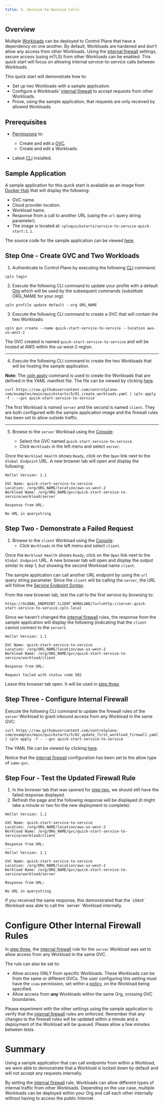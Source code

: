 ```yaml
---
title: 5. Service-to-Service Calls
---
```


## Overview

Multiple [Workloads](/objects/workload) can be deployed to Control Plane that have a dependency on one another. By default, Workloads are hardened and don't allow any access from other Workloads. Using the [internal firewall](/objects/workload#internal) settings, secure access (using mTLS) from other Workloads can be enabled. This quick start will focus on allowing internal service-to-service calls between Workloads.

This quick start will demonstrate how to:

- Set up two Workloads with a sample application.
- Configure a Workloads' [internal firewall](/objects/workload#internal) to accept requests from other Workloads.
- Prove, using the sample application, that requests are only received by allowed Workloads.

## Prerequisites

- [Permissions](/objects/policy#permissions) to:

  - Create and edit a [GVC](/objects/gvc).
  - Create and edit a Workloads.

- Latest [CLI](/reference/cli#installation) installed.

## Sample Application

A sample application for this quick start is available as an image from [Docker Hub](https://hub.docker.com) that will display the following:

- GVC name.
- Cloud provider location.
- Workload name.
- Response from a call to another URL (using the `url` query string parameter).
- The image is located at: `cplnquickstarts/service-to-service-quick-start:1.1`.

The source code for the sample application can be viewed [here](https://github.com/controlplane-com/examples/tree/main/quickstarts/5/service-to-service-quick-start).

## Step One - Create GVC and Two Workloads

1. Authenticate to Control Plane by executing the following [CLI](/reference/cli) command:

```
cpln login
```

2. Execute the following CLI command to update your profile with a default [Org](/objects/org) which will be used by the subsequent commands (substitute ORG_NAME for your org):

```
cpln profile update default --org ORG_NAME
```

3. Execute the following CLI command to create a GVC that will contain the two Workloads:

```
cpln gvc create --name quick-start-service-to-service --location aws-us-west-2
```

The GVC created is named `quick-start-service-to-service` and will be hosted at AWS within the us-west-2 region.

---

4. Execute the following CLI command to create the two Workloads that will be hosting the sample application.

**Note:** The [cpln apply](/guides/cli/cpln-apply) command is used to create the Workloads that are defined in the YAML manifest file. The file can be viewed by clicking [here](https://raw.githubusercontent.com/controlplane-com/examples/main/quickstarts/5/01_create_workloads.yaml).

```
curl https://raw.githubusercontent.com/controlplane-com/examples/main/quickstarts/5/01_create_workloads.yaml | cpln apply -f - --gvc quick-start-service-to-service
```

The first Workload is named `server` and the second is named `client`. They are both configured with the sample application image and the firewall rules has been set to allow outside traffic.

---

5. Browse to the `server` Workload using the [Console](https://console.cpln.io/):

   - Select the GVC named `quick-start-service-to-service`.
   - Click `Workloads` in the left menu and select `server`.

Once the `Workload Health` shows `Ready`, click on the `Open` link next to the `Global Endpoint` URL. A new browser tab will open and display the following:

```
Hello! Version: 1.1

GVC Name: quick-start-service-to-service
Location: /org/ORG_NAME/location/aws-us-west-2
Workload Name: /org/ORG_NAME/gvc/quick-start-service-to-service/workload/server

Response from URL:

No URL in querystring
```

## Step Two - Demonstrate a Failed Request

1. Browse to the `client` Workload using the [Console](https://console.cpln.io/):
   - Click `Workloads` in the left menu and select `client`.

Once the `Workload Health` shows `Ready`, click on the `Open` link next to the `Global Endpoint` URL. A new browser tab will open and display the output similar to step 1, but showing the second Workload name `client`.

The sample application can call another URL endpoint by using the `url` query string parameter. Since the `client` will be calling the `server`, the URL will follow the [Service Endpoint Syntax](/guides/service-to-service#service-endpoint-syntax).

From the new browser tab, test the call to the first service by browsing to:

```
https://GLOBAL_ENDPOINT_CLIENT_WORKLOAD/?url=http://server.quick-start-service-to-service.cpln.local
```

Since we haven't changed the [internal firewall](/objects/workload#internal) rules, the response from the sample application will display the following (indicating that the `client` cannot connect to the `server`):

```
Hello! Version: 1.1

GVC Name: quick-start-service-to-service
Location: /org/ORG_NAME/location/aws-us-west-2
Workload Name: /org/ORG_NAME/gvc/quick-start-service-to-service/workload/client

Response from URL:

Request failed with status code 502
```

Leave this browser tab open. It will be used in [step three](#step-three-configure-internal-firewall).

## Step Three - Configure Internal Firewall

Execute the following CLI command to update the firewall rules of the `server` Workload to grant inbound access from any Workload in the same GVC:

```
curl https://raw.githubusercontent.com/controlplane-com/examples/main/quickstarts/5/02_update_first_workload_firewall.yaml | cpln apply -f - --gvc quick-start-service-to-service
```

The YAML file can be viewed by clicking [here](https://raw.githubusercontent.com/controlplane-com/examples/main/quickstarts/5/02_update_first_workload_firewall.yaml).

Notice that the [internal firewall](/objects/workload#internal) configuration has been set to the allow type of `same-gvc`.

## Step Four - Test the Updated Firewall Rule

1. In the browser tab that was opened for [step two](#step-two-demonstrate-a-failed-request), we should still have the failed response displayed.
2. Refresh the page and the following response will be displayed (it might take a minute or two for the new deployment to complete):

```
Hello! Version: 1.1

GVC Name: quick-start-service-to-service
Location: /org/ORG_NAME/location/aws-us-west-2
Workload Name: /org/ORG_NAME/gvc/quick-start-service-to-service/workload/client

Response from URL:
---
Hello! Version: 1.1

GVC Name: quick-start-service-to-service
Location: /org/ORG_NAME/location/aws-us-west-2
Workload Name: /org/ORG_NAME/gvc/quick-start-service-to-service/workload/server

Response from URL:

No URL in querystring
```

<Tip>
  If you received the same response, this demonstrated that the `client` Workload was able to call the `server` Workload internally.
</Tip>

# Configure Other Internal Firewall Rules

In [step three](#step-three-configure-internal-firewall), the [internal firewall](/objects/workload#internal) rule for the `server` Workload was set to allow access from any Workload in the same GVC.

The rule can also be set to:

- Allow access ONLY from specific Workloads. These Workloads can be from the same or different GVCs. The user configuring this setting must have the `view` permission, set within a [policy](/objects/policy#permissions), on the Workload being specified.
- Allow access from **any** Workloads within the same Org, crossing GVC boundaries.

Please experiment with the other settings using the sample application to verify that the [internal firewall](/objects/workload#internal) rules are enforced. Remember that any changes to the firewall rules will be updated within a minute and a deployment of the Workload will be queued. Please allow a few minutes between tests.

# Summary

Using a sample application that can call endpoints from within a Workload, we were able to demonstrate that a Workload is locked down by default and will not accept any requests internally.

By setting the [internal firewall](/objects/workload#internal) rule, Workloads can allow different types of internal traffic from other Workloads. Depending on the use case, multiple Workloads can be deployed within your Org and call each other internally without having to access the public Internet.

